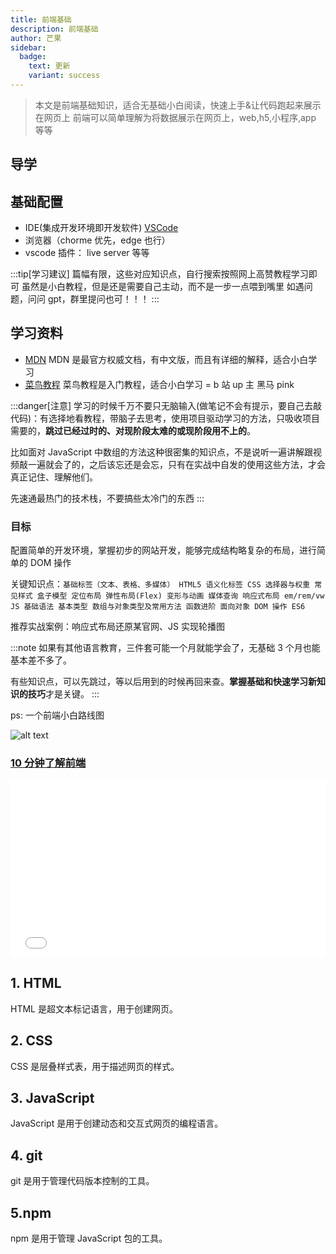 ```yaml
---
title: 前端基础
description: 前端基础
author: 芒果
sidebar:
  badge:
    text: 更新
    variant: success
---
```


> 本文是前端基础知识，适合无基础小白阅读，快速上手&让代码跑起来展示在网页上
> 前端可以简单理解为将数据展示在网页上，web,h5,小程序,app 等等

## 导学

## 基础配置

- IDE(集成开发环境即开发软件) [VSCode](https://code.visualstudio.com/)
- 浏览器（chorme 优先，edge 也行）
- vscode 插件： live server 等等

:::tip[学习建议]
篇幅有限，这些对应知识点，自行搜索按照网上高赞教程学习即可
虽然是小白教程，但是还是需要自己主动，而不是一步一点喂到嘴里
如遇问题，问问 gpt，群里提问也可！！！
:::

## 学习资料

- [MDN](https://developer.mozilla.org/zh-CN/docs/Web)
  MDN 是最官方权威文档，有中文版，而且有详细的解释，适合小白学习
- [菜鸟教程](https://www.runoob.com/)
  菜鸟教程是入门教程，适合小白学习
  = b 站 up 主 黑马 pink

:::danger[注意]
学习的时候千万不要只无脑输入(做笔记不会有提示，要自己去敲代码)：有选择地看教程，带脑子去思考，使用项目驱动学习的方法，只吸收项目需要的，**跳过已经过时的、对现阶段太难的或现阶段用不上的**。

比如面对 JavaScript 中数组的方法这种很密集的知识点，不是说听一遍讲解跟视频敲一遍就会了的，之后该忘还是会忘，只有在实战中自发的使用这些方法，才会真正记住、理解他们。

先速通最热门的技术栈，不要搞些太冷门的东西
:::

### 目标

配置简单的开发环境，掌握初步的网站开发，能够完成结构略复杂的布局，进行简单的 DOM 操作

关键知识点：`基础标签（文本、表格、多媒体） HTML5 语义化标签 CSS 选择器与权重 常见样式 盒子模型 定位布局 弹性布局(Flex) 变形与动画 媒体查询 响应式布局 em/rem/vw JS 基础语法 基本类型 数组与对象类型及常用方法 函数进阶 面向对象 DOM 操作 ES6`

推荐实战案例：响应式布局还原某官网、JS 实现轮播图

:::note
如果有其他语言教育，三件套可能一个月就能学会了，无基础 3 个月也能基本差不多了。

有些知识点，可以先跳过，等以后用到的时候再回来查。**掌握基础和快速学习新知识的技巧**才是关键。
:::

ps: 一个前端小白路线图

![alt text](../../../assets/blog/base/image.png)

### [10 分钟了解前端](https://www.bilibili.com/video/BV1hY411j7UM?buvid=XX1F2331974F7A021FC5FF529C12C668DCF22&from_spmid=default-value&is_story_h5=false&mid=mXUTniYrvpJH8ZBYhNGjAw%3D%3D&plat_id=116&share_from=ugc&share_medium=android&share_plat=android&share_session_id=8a3f8eea-70f3-46b5-836a-24b5e02f5fe1&share_source=WEIXIN&share_tag=s_i&spmid=united.player-video-detail.0.0&timestamp=1737045481&unique_k=0RlLcXr&up_id=34786453&wxfid=o7omF0eLIys9lFYWF_S6WWiHJY4U&share_times=1&vd_source=bb5ed4d50b55fb6a0df664e64b8b9ff4)

<div style="position: relative; width: 100%; padding-top: 56.25%;" >
  <iframe
    style="position: absolute; top: 0; left: 0; width: 100%; height: 100%;"
    src="//player.bilibili.com/player.html?isOutside=true&aid=255704765&bvid=BV1hY411j7UM&cid=763377488&p=1&high_quality=1"
    scrolling="no"
    border="0"
    frameborder="no"
    framespacing="0"
    allowfullscreen="true"
  ></iframe>
</div>

## 1. HTML

HTML 是超文本标记语言，用于创建网页。

## 2. CSS

CSS 是层叠样式表，用于描述网页的样式。

## 3. JavaScript

JavaScript 是用于创建动态和交互式网页的编程语言。

## 4. git

git 是用于管理代码版本控制的工具。

## 5.npm

npm 是用于管理 JavaScript 包的工具。
